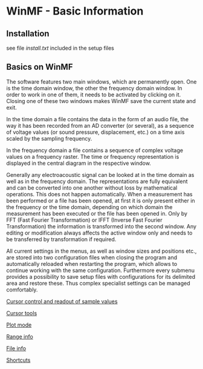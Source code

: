 # WinMF - Basic Information

## Installation

see file *install.txt* included in the setup files

## Basics on WinMF

The software features two main windows, which are permanently open. One is the time domain window, the other the frequency domain window. In order to work in one of them, it needs to be activated by clicking on it. Closing one of these two windows makes WinMF save the current state and exit.

In the time domain a file contains the data in the form of an audio file, the way it has been recorded from an AD converter (or several), as a sequence of voltage values (or sound pressure, displacement, etc.) on a time axis scaled by the sampling frequency.

In the frequency domain a file contains a sequence of complex voltage values on a frequency raster. The time or frequency representation is displayed in the central diagram in the respective window.

Generally any electroacoustic signal can be looked at in the time domain as well as in the frequency domain. The representations are fully equivalent and can be converted into one another without loss by mathematical operations. This does not happen automatically. When a measurement has been performed or a file has been opened, at first it is only present either in the frequency or the time domain, depending on which domain the measurement has been executed or the file has been opened in. Only by FFT (Fast Fourier Transformation) or IFFT (Inverse Fast Fourier Transformation) the information is transformed into the second window. Any editing or modification always affects the active window only and needs to be transferred by transformation if required.

All current settings in the menus, as well as window sizes and positions etc., are stored into two configuration files when closing the program and automatically reloaded when restarting the program, which allows to continue working with the same configuration. Furthermore every submenu provides a possibility to save setup files with configurations for its delimited area and restore these. Thus complex specialist settings can be managed comfortably.

[Cursor control and readout of sample values](/en/help/domain/cursor-control)

[Cursor tools](/en/help/domain/cursor-tools)

[Plot mode](/en/help/domain/plot-mode)

[Range info](/en/help/domain/range)

[File info](/en/help/domain/file-info)

[Shortcuts](/en/help/domain/short-cuts)
